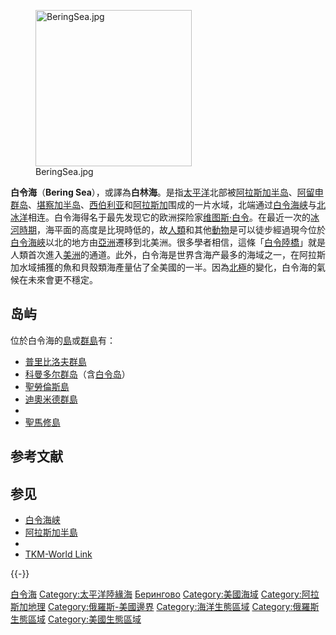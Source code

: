 {{Unreferenced|time=2017-03-20T17:59:08+00:00}}

{{Infobox body of water
| name               = 白令海
| native_name        = Bering Sea
| native_name_lang   = en
| other_name         = 
| image              = LA2-Bering-Sea.png
| image_bathymetry   = 
| alt_bathymetry     = 
| caption_bathymetry = 
| location           = 
| group              = 
| coordinates        = <!-- {{coord|DD|MM|SS|N|DD|MM|SS|W|region:ZZ_type:waterbody|display =inline,title}} -->
| type               = [[陆缘海|陆缘海]]
| etymology          = 
| part_of            = 
| inflow             = 
| rivers             = 
| outflow            = 
| oceans             = 
| catchment          = 
| basin_countries    = [[俄罗斯|俄罗斯]]、[[美国|美国]]（[[阿拉斯加州|阿拉斯加州]]）
| agency             = 
| designation        = 
| engineer           = 
| length             = 
| width              = 
| area               = {{cvt|2,000,000|km2}}
| depth              = 
| max-depth          = 
| volume             = 
| residence_time     = 
| salinity           = 
| shore              = 
| elevation          = 
| temperature_high   = 
| temperature_low    = 
| frozen             = 
| islands            = [[普里比洛夫群岛|普里比洛夫群岛]]、[[科曼多尔群岛|科曼多尔群岛]]、[[圣劳伦斯岛|圣劳伦斯岛]]、[[迪奥米德群岛|迪奥米德群岛]]、{{link-en|帝王岛|King Island (Alaska)}}、[[圣马修岛|圣马修岛]]
| islands_category   = 
| sections           = 
| trenches           = 
| benches            = 
| cities             = [[安克雷奇|安克雷奇]]
| website            = 
| reference          = 
}}
[[File:BeringSea.jpg|250px]]

'''白令海'''（'''Bering Sea'''），或譯為'''白林海'''。是指[[太平洋|太平洋]]北部被[[阿拉斯加半岛|阿拉斯加半岛]]、[[阿留申群岛|阿留申群岛]]、[[堪察加半岛|堪察加半岛]]、[[西伯利亚|西伯利亚]]和[[阿拉斯加|阿拉斯加]]围成的一片水域，北端通过[[白令海峡|白令海峡]]与[[北冰洋|北冰洋]]相连。白令海得名于最先发现它的欧洲探险家[[维图斯·白令|维图斯·白令]]。在最近一次的[[冰河時期|冰河時期]]，海平面的高度是比現時低的，故[[人類|人類]]和其他[[動物|動物]]是可以徒步經過現今位於[[白令海峽|白令海峽]]以北的地方由[[亞洲|亞洲]]遷移到北美洲。很多學者相信，這條「[[白令陸橋|白令陸橋]]」就是人類首次進入[[美洲|美洲]]的通道。此外，白令海是世界含海产最多的海域之一，在阿拉斯加水域捕獲的魚和貝殼類海產量佔了全美國的一半。因為[[北極|北極]]的變化，白令海的氣候在未來會更不穩定。

== 岛屿 ==
位於白令海的[[島|島]]或[[群島|群島]]有：
* [[普里比洛夫群島|普里比洛夫群島]]
* [[科曼多尔群岛|科曼多尔群岛]]（含[[白令岛|白令岛]]）
* [[聖勞倫斯島|聖勞倫斯島]]
* [[迪奧米德群島|迪奧米德群島]]
* {{link-en|帝王島|King Island (Alaska)}}
* [[聖馬修島|聖馬修島]]

== 参考文献 ==
{{Reflist}}

== 参见 ==
{{Portal|地理|俄罗斯|美国}}
* [[白令海峡|白令海峡]]
* [[阿拉斯加半島|阿拉斯加半島]]
* {{link-en|自然事件年表|Timeline of environmental events}}
* [[TKM-World_Link|TKM-World Link]]

{{-}}
{{List of seas}}
{{白令海岛屿列表}}

{{Authority control}}

{{DEFAULTSORT:Bering}}
[[Category:白令海|]]
[[Category:太平洋陸緣海|Category:太平洋陸緣海]]
[[Category:俄羅斯海域|Берингово]]
[[Category:美國海域|Category:美國海域]]
[[Category:阿拉斯加地理|Category:阿拉斯加地理]]
[[Category:俄羅斯-美國邊界|Category:俄羅斯-美國邊界]]
[[Category:海洋生態區域|Category:海洋生態區域]]
[[Category:俄羅斯生態區域|Category:俄羅斯生態區域]]
[[Category:美國生態區域|Category:美國生態區域]]